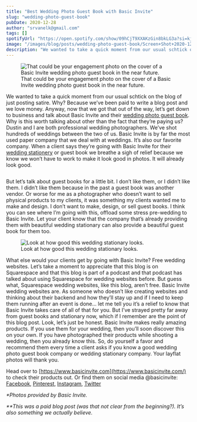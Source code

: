 ```yaml
---
title: "Best Wedding Photo Guest Book with Basic Invite"
slug: "wedding-photo-guest-book"
pubDate: 2020-12-28
author: "srvanelk@gmail.com"
tags: []
spotifyUrl: "https://open.spotify.com/show/09hCjT9XXAKzGin8bkLG3a?si=kjRZvQ1JTb6Ov3HVzSSlWA"
image: "/images/blog/posts/wedding-photo-guest-book/Screen+Shot+2020-12-28+at+4.00.41+PM.webp"
description: "We wanted to take a quick moment from our usual schtick on the blog of just posting satire. Why? Because we’ve been paid to write a blog post and we love money. Anyway, now that we got that out of the way, let’s get down to business and talk about Basic Invite and their wedding photo guest book. Why is this worth talking about other than the fact that they’re paying us? Dustin and I are both professional wedding photographers. We’ve shot hundreds of weddings between the two of us. Basic Invite is by far the most used paper company that we deal with at weddings. It’s also our favorite company. When a client says they’re going with Basic Invite for their wedding stationery or guest book we breathe a sigh of relief because we know we won’t have to work to make it look good in photos. It will already look good."
---
```


<figure>
  <img src="/images/blog/posts/wedding-photo-guest-book/Screen+Shot+2020-12-28+at+4.00.41+PM.webp" alt=" That could be your engagement photo on the cover of a Basic Invite wedding photo guest book in the near future. " />
  <figcaption>That could be your engagement photo on the cover of a Basic Invite wedding photo guest book in the near future.</figcaption>
</figure>

We wanted to take a quick moment from our usual schtick on the blog of just posting satire. Why? Because we’ve been paid to write a blog post and we love money. Anyway, now that we got that out of the way, let’s get down to business and talk about Basic Invite and their [wedding photo guest book](https://www.basicinvite.com/wedding/wedding-day/guest-books.html). Why is this worth talking about other than the fact that they’re paying us? Dustin and I are both professional wedding photographers. We’ve shot hundreds of weddings between the two of us. Basic Invite is by far the most used paper company that we deal with at weddings. It’s also our favorite company. When a client says they’re going with Basic Invite for their [wedding stationery](https://www.basicinvite.com/wedding/wedding-invitations.html) or guest book we breathe a sigh of relief because we know we won’t have to work to make it look good in photos. It will already look good.

<figure>
  <img src="/images/blog/posts/wedding-photo-guest-book/Screen+Shot+2020-12-28+at+3.56.27+PM.webp" alt="" />
</figure>

But let’s talk about guest books for a little bit. I don’t like them, or I didn’t like them. I didn’t like them because in the past a guest book was another vendor. Or worse for me as a photographer who doesn’t want to sell physical products to my clients, it was something my clients wanted me to make and design. I don’t want to make, design, or sell guest books. I think you can see where I’m going with this, offload some stress pre-wedding to Basic Invite. Let your client know that the company that’s already providing them with beautiful wedding stationary can also provide a beautiful guest book for them too.

<figure>
  <img src="/images/blog/posts/wedding-photo-guest-book/Screen+Shot+2020-12-28+at+5.05.04+PM.webp" alt=" Look at how good this wedding stationary looks. " />
  <figcaption>Look at how good this wedding stationary looks.</figcaption>
</figure>

What else would your clients get by going with Basic Invite? Free wedding websites. Let’s take a moment to appreciate that this blog is on Squarespace and that this blog is part of a podcast and that podcast has talked about using Squarespace for wedding websites before. But guess what, Squarespace wedding websites, like this blog, aren’t free. Basic Invite wedding websites are. As someone who doesn’t like creating websites and thinking about their backend and how they’ll stay up and if I need to keep them running after an event is done… let me tell you it’s a relief to know that Basic Invite takes care of all of that for you. But I’ve strayed pretty far away from guest books and stationary now, which if I remember are the point of this blog post. Look, let’s just be honest. Basic Invite makes really amazing products. If you use them for your wedding, then you’ll soon discover this on your own. If you have photographed their products while shooting a wedding, then you already know this. So, do yourself a favor and recommend them every time a client asks if you know a good wedding photo guest book company or wedding stationary company. Your layflat photos will thank you.

Head over to [https://www.basicinvite.com](https://www.basicinvite.com/) to check their products out. Or find them on social media @basicinvite: [Facebook](https://www.facebook.com/basicinvite), [Pinterest](https://www.pinterest.com/basicinvite/), [Instagram](https://instagram.com/basicinvite/), [Twitter](https://twitter.com/basicinvite)

*\*Photos provided by Basic Invite.*

*\*\*This was a paid blog post (was that not clear from the beginning?). It’s also something we actually believe.*